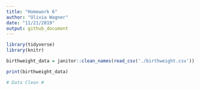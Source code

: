```yaml
---
title: "Homework 6"
author: "Olivia Wagner"
date: "11/21/2019"
output: github_document
---
```


```r
library(tidyverse)
library(knitr)
```

```r
birthweight_data = janitor::clean_names(read_csv('./birthweight.csv'))

print(birthweight_data)

# Data Clean #
```

